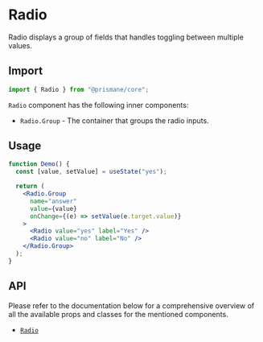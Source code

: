 # Radio

Radio displays a group of fields that handles toggling between multiple values.

## Import

```js
import { Radio } from "@prismane/core";
```

`Radio` component has the following inner components:

- `Radio.Group` - The container that groups the radio inputs.

## Usage

```jsx
function Demo() {
  const [value, setValue] = useState("yes");

  return (
    <Radio.Group
      name="answer"
      value={value}
      onChange={(e) => setValue(e.target.value)}
    >
      <Radio value="yes" label="Yes" />
      <Radio value="no" label="No" />
    </Radio.Group>
  );
}
```

## API

Please refer to the documentation below for a comprehensive overview of all the available props and classes for the mentioned components.

- [`Radio`](/docs/components-api/radio-api)
